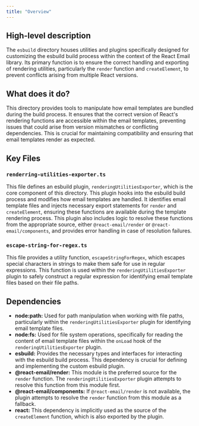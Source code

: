 ```yaml
---
title: "Overview"
---
```


## High-level description
The `esbuild` directory houses utilities and plugins specifically designed for customizing the esbuild build process within the context of the React Email library. Its primary function is to ensure the correct handling and exporting of rendering utilities, particularly the `render` function and `createElement`, to prevent conflicts arising from multiple React versions.

## What does it do?
This directory provides tools to manipulate how email templates are bundled during the build process. It ensures that the correct version of React's rendering functions are accessible within the email templates, preventing issues that could arise from version mismatches or conflicting dependencies. This is crucial for maintaining compatibility and ensuring that email templates render as expected.

## Key Files
### `renderring-utilities-exporter.ts`
This file defines an esbuild plugin, `renderingUtilitiesExporter`, which is the core component of this directory. This plugin hooks into the esbuild build process and modifies how email templates are handled. It identifies email template files and injects necessary export statements for `render` and `createElement`, ensuring these functions are available during the template rendering process. This plugin also includes logic to resolve these functions from the appropriate source, either `@react-email/render` or `@react-email/components`, and provides error handling in case of resolution failures.

### `escape-string-for-regex.ts`
This file provides a utility function, `escapeStringForRegex`, which escapes special characters in strings to make them safe for use in regular expressions. This function is used within the `renderingUtilitiesExporter` plugin to safely construct a regular expression for identifying email template files based on their file paths.

## Dependencies
- **node:path:** Used for path manipulation when working with file paths, particularly within the `renderingUtilitiesExporter` plugin for identifying email template files.
- **node:fs:**  Used for file system operations, specifically for reading the content of email template files within the `onLoad` hook of the `renderingUtilitiesExporter` plugin.
- **esbuild:** Provides the necessary types and interfaces for interacting with the esbuild build process. This dependency is crucial for defining and implementing the custom esbuild plugin.
- **@react-email/render:** This module is the preferred source for the `render` function. The `renderingUtilitiesExporter` plugin attempts to resolve this function from this module first.
- **@react-email/components:** If `@react-email/render` is not available, the plugin attempts to resolve the `render` function from this module as a fallback.
- **react:** This dependency is implicitly used as the source of the `createElement` function, which is also exported by the plugin. 
